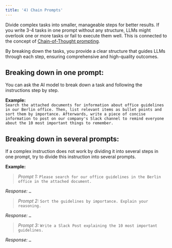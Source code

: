 ```yaml
---
title: '4) Chain Prompts'
---
```


Divide complex tasks into smaller, manageable steps for better results.
If you write 3-4 tasks in one prompt without any structure, LLMs might overlook one or more tasks or fail to execute them well. This is connected to the concept of [Chain-of-Thought prompting](/prompt-engineering/chain-of-thought).

By breaking down the tasks, you provide a clear structure that guides LLMs through each step, ensuring comprehensive and high-quality outcomes.

## Breaking down in one prompt:
You can ask the AI model to break down a task and following the instructions step by step.

**Example:** <br />
`Search the attached documents for information about office guidelines in our Berlin office.
Then, list relevant items as bullet points and sort them by importance.
Afterwards, write a piece of concise information to post on our company's Slack channel to remind everyone about the 10 most important things to remember.`

## Breaking down in several prompts:
If a complex instruction does not work by dividing it into several steps in one prompt, try to divide this instruction into several prompts.

**Example:** <br />
>_Prompt 1:_
`Please search for our office guidelines in the Berlin office in the attached document.` <br />

_Response:_ `…`
>
>_Prompt 2:_
`Sort the guidelines by importance. Explain your reasoning.`

_Response:_ `…`
>
>_Prompt 3:_
`Write a Slack Post explaining the 10 most important guidelines.`

_Response:_ `…`

